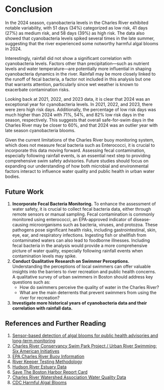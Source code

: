 # Conclusion
In the 2024 season, cyanobacteria levels in the Charles River exhibited notable variability, with 51 days (34%) categorized as low risk, 41 days (27%) as medium risk, and 58 days (39%) as high risk. The data also showed that cyanobacteria levels spiked several times in the late summer, suggesting that the river experienced some notworthy harmful algal blooms in 2024.

Interestingly, rainfall did not show a significant correlation with cyanobacteria levels. Factors other than precipitation—such as nutrient levels and water temperature—are potentially more influential in shaping cyanobacteria dynamics in the river. Rainfall may be more closely linked to the runoff of fecal bacteria, a factor not included in this analysis but one that warrants attention, particularly since wet weather is known to exacerbate contamination risks.

Looking back at 2021, 2022, and 2023 data, it is clear that 2024 was an exceptional year for cyanobacteria levels. In 2021, 2022, and 2023, there were zero high risk days. Additionally, the percentage of low risk days was much higher than 2024 with 71%, 54%, and 82% low risk days in the season, respectively. This suggests that overall safe-for-swim days in the Charles River may be closer to 60%, and that 2024 was an outlier year with late season cyanobacteria blooms.  

Given the current limitations of the Charles River buoy monitoring system, which does not measure fecal bacteria such as Enterococci, it is crucial to incorporate this data moving forward. Assessing fecal contamination, especially following rainfall events, is an essential next step to providing comprehensive swim safety advisories. Future studies should focus on expanding our understanding of how both microbial and environmental factors interact to influence water quality and public health in urban water bodies.

## Future Work
1. **Incorporate Fecal Bacteria Monitoring.** To enhance the assessment of water safety, it is crucial to collect fecal bacteria data, either through remote sensors or manual sampling. Fecal contamination is commonly monitored using enterococci, an EPA-approved indicator of disease-causing microorganisms such as bacteria, viruses, and protozoa. These pathogens pose significant health risks, including gastrointestinal, skin, eye, ear, and respiratory infections. Ingesting fish or shellfish from contaminated waters can also lead to foodborne illnesses. Including fecal bacteria in the analysis would provide a more comprehensive picture of water quality, especially following rainfall events when contamination levels may spike.
2. **Conduct Qualitative Research on Swimmer Perceptions.** Understanding the perceptions of local swimmers can offer valuable insights into the barriers to river recreation and public health concerns. A qualitative survey of urban swimmers in Boston should address key questions such as:  
   - How do swimmers perceive the quality of water in the Charles River?  
   - What are the main deterrents that prevent swimmers from using the river for recreation? 
3. **Investigate more historical years of cyanobacteria data and their correlation with rainfall data.** 

## References and Further Reading
1. [Sensor-based detection of algal blooms for public health advisories and long-term monitoring](https://pmc.ncbi.nlm.nih.gov/articles/PMC9562998/)
2. [Charles River Conservancy Swim Park Project / Urban River Swimming: Six American Initiatives](https://www.thecharles.org/wp-content/uploads/2019/07/Tufts-Urban-River-Swimming-Report.pdf)
3. [EPA Charles River Buoy Information](https://www.epa.gov/charlesriver/basic-information-about-charles-river-buoy)
4. [River Keeper Testing Methodology](https://data.riverkeeper.org/water-quality/testing/what/)
5. [Hudson River Estuary Data](https://data.riverkeeper.org/water-quality/hudson-river/)
6. [Save The Boston Harbor Report Card](https://www.savetheharbor.org/reportcard)
7. [Charles River Watershed Association Water Quality Data](https://www.crwa.org/water-quality-data)
8. [CDC Harmful Algal Blooms](https://www.cdc.gov/harmful-algal-blooms/hcp/clinical-signs/symptoms-freshwater-harmful-algal-blooms.html)